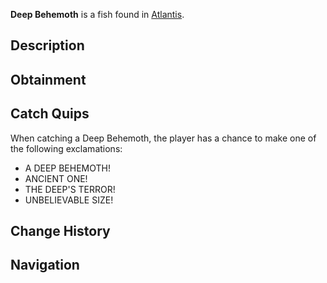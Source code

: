 {{FishInfobox
|image          = Deep Behemoth.png
|rarity         = Legendary
|sea            = First Sea
|location       = [[Atlantis]]
|sublocation    = 
|sources        = Fishing Rod
|radar_location = 
|prog_speed     = -65
|xp             = 2000
|weather        = 
|time           = Night
|season         = 
|bait           = Truffle Worm
|base_weight    = 600
|base_value     = 4000
|weight_range   = 300
|base_chance    = 0.2
|base_resil     = 20
}}
'''Deep Behemoth''' is a {{Rarity|Legendary}} fish found in [[Atlantis]].

== Description ==
{{Description|A deep-sea creature of terrifying proportions. Its exact species is unknown, but its size and strength suggest ancient origins from Poseidon's earliest creations.|Bestiary Entry}}

== Obtainment ==
{{Description|The deepest parts of the pool grow still when it approaches, Poseidon Pool fish.|Bestiary Hint}}
{{Fish Availability|
Atlantis/Poseidon Temple
|top_rods      = 
Free Spirit Rod\73661.86\171144.63;
Leviathan's Fang Rod\72046.95\162151.71;
Trident Rod\64584.53\150054.52;
Azure Of Lagoon\56177.37\136662.46;
No-Life Rod\53615.06\120848.1;
Frog Rod\44163.1\108926.19;
Resourceful Rod\38720.18\89483.69;
Midas Rod\36124.49\79787.94;
Buddy Bond Rod\25756.16\63947.78;
Carbon Rod\24592.45\69912.25;
Rod Of Time\30614.8\78141.7;
Seraphic Rod\52669.19\113285.55;
Astralhook Rod\52068.78\111609.11;
Ethereal Prism Rod\51954.29\108909.29;
Challenger's Rod\51873.18\114431.17;
Rod Of The Forgotten Fang\48168.05\106861.94;
Blazebringer Rod\46264.66\104535.29;
Verdant Shear Rod\43434.56\100522.37;
Zeus Rod\42964.16\96767.17;
Rod Of The Depths\42543.18\91929.77;
Rod Of The Exalted One\40945.78\88744.16;
Depthseeker Rod\40773.05\97359;
Avalanche Rod\36086.05\83945.18;
Volcanic Rod\33605.06\76549.47;
Steady Rod\13309.38\41415.02
|recommended   = Trident Rod
}}

== Catch Quips ==
When catching a Deep Behemoth, the player has a chance to make one of the following exclamations:
* A DEEP BEHEMOTH!
* ANCIENT ONE!
* THE DEEP'S TERROR!
* UNBELIEVABLE SIZE!

== Change History ==
{{Change History|{{subst:Current Version}}}}

== Navigation ==
{{Fish Navbox|Atlantis}}